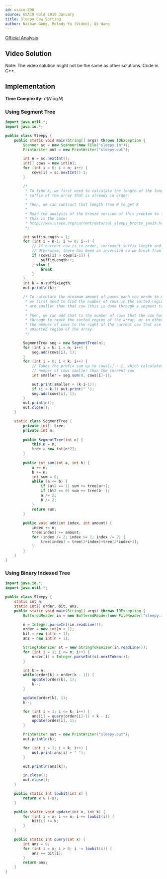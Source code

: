 ```yaml
---
id: usaco-898
source: USACO Gold 2019 January
title: Sleepy Cow Sorting
author: Nathan Gong, Melody Yu (Video), Qi Wang
---
```


[Official Analysis](http://www.usaco.org/current/data/sol_sleepy_gold_jan19.html)

## Video Solution

Note: The video solution might not be the same as other solutions. Code in C++.
<Youtube id="6oyl7lTKdPY" />

## Implementation

**Time Complexity:** $\mathcal{O}(N\log N)$

### Using Segment Tree

<LanguageSection>

<JavaSection>

```java
import java.util.*;
import java.io.*;

public class Sleepy {
	public static void main(String[] args) throws IOException {
		Scanner sc = new Scanner(new File("sleepy.in"));
		PrintWriter out = new PrintWriter("sleepy.out");

		int n = sc.nextInt();
		int[] cows = new int[n];
		for (int i = 0; i < n; i++) {
			cows[i] = sc.nextInt()-1;
		}

		/*
		 * To find K, we first need to calculate the length of the longest
		 * suffix of the array that is already in order. 
		 * 
		 * Then, we can subtract that length from N to get K
		 * 
		 * Read the analysis of the bronze version of this problem to learn why
		 * this is the case:
		 * http://www.usaco.org/current/data/sol_sleepy_bronze_jan19.html
		 */

		int suffixLength = 1;
		for (int i = n-1; i >= 0; i--) {
			// If current cow is in order, increment suffix length and continue
			// Otherwise, there has been an inversion so we break from the loop
			if (cows[i] > cows[i-1]) {
				suffixLength++;
			} else {
				break;
			}
		}
		int k = n-suffixLegth;
		out.println(k);

		/* To calculate the minimum amount of paces each cow needs to make,
		 * we first need to find the number of cows in the sorted region that 
		 * are smaller than that cow (this is done through a segment tree).
		 * 
		 * Then, we can add that to the number of cows that the cow has to move
		 * through to reach the sorted region of the array, or in other words,
		 * the number of cows to the right of the current cow that are in the
		 * unsorted region of the array.
		 */

		SegmentTree seg = new SegmentTree(n);
		for (int i = k; i < n; i++) {
			seg.add(cows[i], 1);
		}
		for (int i = 0; i < k; i++) {
			// Takes the prefix sum up to cows[i] - 1, which calculates the
			// number of cows smaller than the current cow
			int smaller = seg.sum(0, cows[i]-1);

			out.print(smaller + (k-i-1));
			if (i < k-1) out.print(" ");
			seg.add(cows[i], 1);
		}
		out.println();
		out.close();
	}

	static class SegmentTree {
		private int[] tree;
		private int n;
	
		public SegmentTree(int n) {
			this.n = n;
			tree = new int[n*2];
		}
	
		public int sum(int a, int b) {
			a += n;
			b += n;
			int sum = 0;
			while (a <= b) {
				if (a%2 == 1) sum += tree[a++];
				if (b%2 == 0) sum += tree[b--];
				a /= 2;
				b /= 2;
			}
			return sum;
		}
	
		public void add(int index, int amount) {
			index += n;
			tree[index] += amount;
			for (index /= 2; index >= 1; index /= 2) {
				tree[index] = tree[2*index]+tree[2*index+1];
			}
		}
	}
}
```

</JavaSection>

</LanguageSection>


### Using Binary Indexed Tree

<LanguageSection>
<JavaSection>

```java
import java.io.*;
import java.util.*;

public class Sleepy {
	static int n;
	static int[] order, bit, ans;
	public static void main(String[] args) throws IOException {
		BufferedReader in = new BufferedReader(new FileReader("sleepy.in"));

		n = Integer.parseInt(in.readLine());
		order = new int[n + 1];
		bit = new int[n + 1];
		ans = new int[n + 1];

		StringTokenizer st = new StringTokenizer(in.readLine());
		for (int i = 1; i <= n; i++) {
			order[i] = Integer.parseInt(st.nextToken());
		}

		int k = n;
		while(order[k] > order[k - 1]) {
			update(order[k], 1);
			k--;
		}

		update(order[k], 1);
		k--;

		for (int i = 1; i <= k; i++) {
			ans[i] = query(order[i]-1) + k - i;
			update(order[i], 1);
		}

		PrintWriter out = new PrintWriter("sleepy.out");
		out.println(k);

		for (int i = 1; i < k; i++) {
			out.print(ans[i] + " ");
		}

		out.println(ans[k]);

		in.close();
		out.close();
	}

	public static int lowbit(int x) {
		return x & (-x);
	}

	public static void update(int x, int k) {
		for (int i = x; i <= n; i += lowbit(i)) {
			bit[i] += k;
		}
	}

	public static int query(int x) {
		int ans = 0;
		for (int i = x; i > 0; i -= lowbit(i)) {
			ans += bit[i];
		}
		return ans;
	}
}
```

</JavaSection>
</LanguageSection>